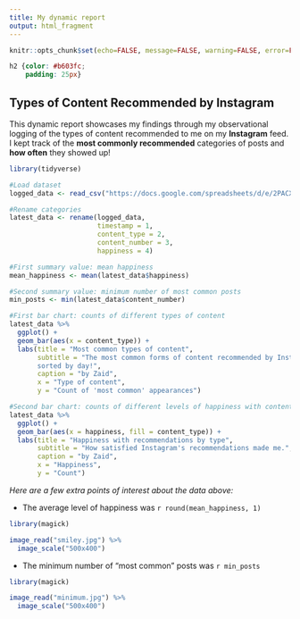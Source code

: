 ---
title: My dynamic report
output: html_fragment
---

```{r setup, include=FALSE}
knitr::opts_chunk$set(echo=FALSE, message=FALSE, warning=FALSE, error=FALSE)

```

```{css}
h2 {color: #b603fc;
    padding: 25px}
```

## Types of Content Recommended by Instagram

This dynamic report showcases my findings through my observational logging of the types of content recommended to me on my **Instagram** feed. I kept track of the **most commonly recommended** categories of posts and **how often** they showed up!

```{r}
library(tidyverse)

#Load dataset
logged_data <- read_csv("https://docs.google.com/spreadsheets/d/e/2PACX-1vQ9boQpLDHDq1YCRuEGHy9ZEcp4OE6-CgbRvjk-BJb5wYNVWooXHQtZ4snHSrBNwZ5lzbMQjRdXEnKL/pub?output=csv")

#Rename categories
latest_data <- rename(logged_data,
                      timestamp = 1,
                      content_type = 2,
                      content_number = 3,
                      happiness = 4)

#First summary value: mean happiness
mean_happiness <- mean(latest_data$happiness)

#Second summary value: minimum number of most common posts
min_posts <- min(latest_data$content_number)

#First bar chart: counts of different types of content
latest_data %>%
  ggplot() +
  geom_bar(aes(x = content_type)) +
  labs(title = "Most common types of content",
       subtitle = "The most common forms of content recommended by Instagram,
       sorted by day!",
       caption = "by Zaid",
       x = "Type of content",
       y = "Count of 'most common' appearances")

#Second bar chart: counts of different levels of happiness with content
latest_data %>%
  ggplot() +
  geom_bar(aes(x = happiness, fill = content_type)) +
  labs(title = "Happiness with recommendations by type",
       subtitle = "How satisfied Instagram's recommendations made me.",
       caption = "by Zaid",
       x = "Happiness",
       y = "Count")
```

*Here are a few extra points of interest about the data above:*

-   The average level of happiness was `r round(mean_happiness, 1)`

```{r}
library(magick)

image_read("smiley.jpg") %>%
  image_scale("500x400")

```

-   The minimum number of "most common" posts was `r min_posts`

```{r}
library(magick)

image_read("minimum.jpg") %>%
  image_scale("500x400")

```
